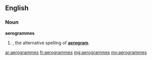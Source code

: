 ==English==

===Noun===
'''aerogrammes'''

# {{plural of|[[aerogramme]]}}, the alternative spelling of '''[[aerogram]]'''.

[[ar:aerogrammes]]
[[fr:aerogrammes]]
[[mg:aerogrammes]]
[[my:aerogrammes]]